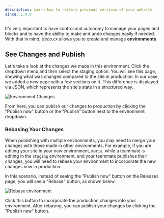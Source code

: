 ```yaml
---
description: Learn how to restore previous versions of your website
since: 1.0.0
---
```


It's very important to have control and autonomy to manage your pages and blocks
and to have the ability to make and undo changes easily if needed. With that in
mind, _deco.cx_ allows you to create and manage **environments**.

## See Changes and Publish

Let's take a look at the changes we made in this environment. Click the dropdown
menu and then select the staging option. You will see this page, showing what
was changed compared to the site in production. In our case, we added a new page
with a few sections on it. This difference is displayed via JSON, which
represents the site's state in a structured way.

![Environment Changes](https://deco.cx/docs/getting-started/changing-and-publishing/env-changes.png)

From here, you can publish our changes to production by clicking the "Publish
now" button or the "Publish" button next to the environment dropdown.

### Rebasing Your Changes

When publishing with multiple environments, you may need to merge your changes
with those made in other environments. For example, if you are editing your site
in your new environment, `maria`, while a teammate is editing in the `staging`
environment, and your teammate publishes their changes, you will need to rebase
your environment to incorporate the new changes now in production.

In this scenario, instead of seeing the "Publish now" button on the Releases
page, you will see a "Rebase" button, as shown below.

![Rebase environment](https://deco.cx/docs/getting-started/changing-and-publishing/rebase.png)

Click this button to incorporate the production changes into your environment.
After rebasing, you can publish your changes by clicking the "Publish now"
button.
